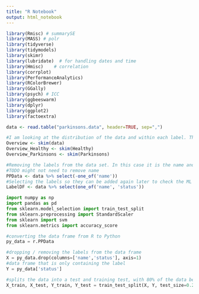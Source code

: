 ```yaml
---
title: "R Notebook"
output: html_notebook
---
```


```r
library(Rmisc) # summarySE
library(MASS) # polr
library(tidyverse)
library(tidymodels)
library(skimr)
library(lubridate)  # for handling dates and time
library(Hmisc)    # correlation
library(corrplot)
library(PerformanceAnalytics)
library(RColorBrewer)
library(GGally)
library(psych) # ICC
library(ggbeeswarm)
library(dplyr)
library(ggplot2)
library(factoextra)
```


```r
data <- read.table("parkinsons.data", header=TRUE, sep=",")
```


```r
#I am looking at the distribution of the data and within each label. This also check the data for empty cells 
Overview <- skim(data)
Overview_Healthy <- skim(Healthy)
Overview_Parkinsons <- skim(Parkinsons)

```


```r
#Removing the labels from the data set. In this case it is the name and status
#TODO might not need to remove name
PPData <- data %>% select(-one_of('name'))
#Selecting the labels so they can be added again later to check the ML
LabelDF <- data %>% select(one_of('name', 'status')) 

```



```python
import numpy as np
import pandas as pd
from sklearn.model_selection import train_test_split
from sklearn.preprocessing import StandardScaler
from sklearn import svm
from sklearn.metrics import accuracy_score

#converting the data frame from R to Python
py_data = r.PPData

#dropping / removing the labels from the data frame 
X = py_data.drop(columns=['name','status'], axis=1)
#data frame that is only containing the label
Y = py_data['status']

#splits the data into a test and training test, with 80% of the data being used for training. Shuffles the data twice before spiting 
X_train, X_test, Y_train, Y_test = train_test_split(X, Y, test_size=0.2, random_state=2)

```



